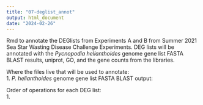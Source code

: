 ```yaml
---
title: "07-deglist_annot"
output: html_document
date: "2024-02-26"
---
```

Rmd to annotate the DEGlists from Experiments A and B from Summer 2021 Sea Star Wasting Disease Challenge Experiments. DEG lists will be annotated with the _Pycnopodia helianthoides_ genome gene list FASTA BLAST results, uniprot, GO, and the gene counts from the libraries. 

Where the files live that will be used to annotate:    
1. _P. helianthoides_ genome gene list FASTA BLAST output:     


Order of operations for each DEG list:       
1. 